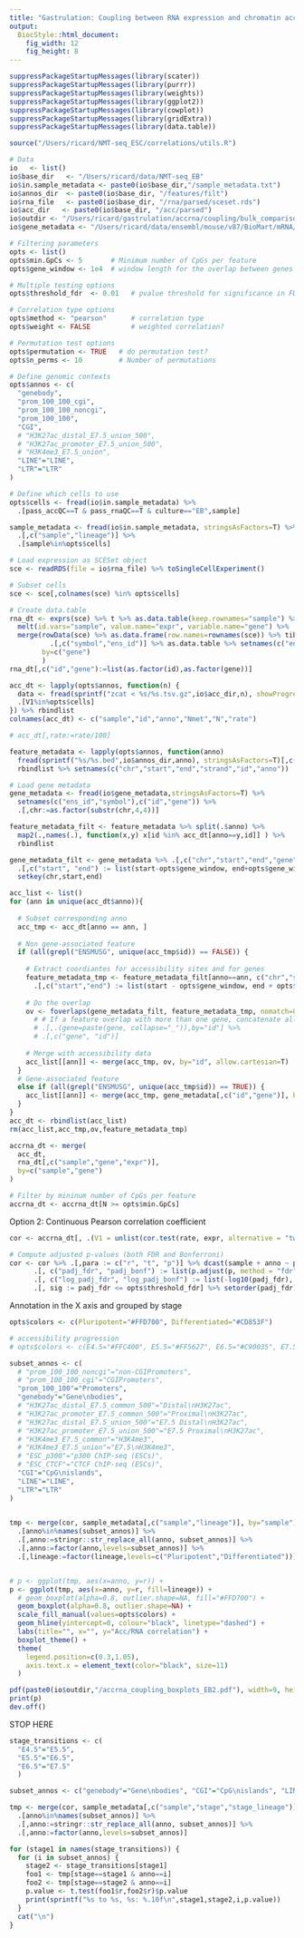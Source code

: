 ```yaml
---
title: "Gastrulation: Coupling between RNA expression and chromatin accessibility in scNMT-EB cells"
output: 
  BiocStyle::html_document: 
    fig_width: 12
    fig_height: 8
---
```


```r
suppressPackageStartupMessages(library(scater))
suppressPackageStartupMessages(library(purrr))
suppressPackageStartupMessages(library(weights))
suppressPackageStartupMessages(library(ggplot2))
suppressPackageStartupMessages(library(cowplot))
suppressPackageStartupMessages(library(gridExtra))
suppressPackageStartupMessages(library(data.table))
```

<!-- Define functions -->
```r
source("/Users/ricard/NMT-seq_ESC/correlations/utils.R")
```

<!-- Define I/O and options -->
```r
# Data
io   <- list()
io$base_dir   <- "/Users/ricard/data/NMT-seq_EB"
io$in.sample_metadata <- paste0(io$base_dir,"/sample_metadata.txt")
io$annos_dir  <- paste0(io$base_dir, "/features/filt")
io$rna_file   <- paste0(io$base_dir, "/rna/parsed/sceset.rds")
io$acc_dir   <- paste0(io$base_dir, "/acc/parsed")
io$outdir <- "/Users/ricard/gastrulation/accrna/coupling/bulk_comparison/out"
io$gene_metadata <- "/Users/ricard/data/ensembl/mouse/v87/BioMart/mRNA/Mmusculus_genes_BioMart.87.txt"

# Filtering parameters
opts <- list()
opts$min.GpCs <- 5       # Minimum number of CpGs per feature
opts$gene_window <- 1e4  # window length for the overlap between genes and features

# Multiple testing options
opts$threshold_fdr  <- 0.01   # pvalue threshold for significance in FDR

# Correlation type options
opts$method <- "pearson"      # correlation type
opts$weight <- FALSE          # weighted correlation? 

# Permutation test options
opts$permutation <- TRUE   # do permutation test?
opts$n_perms <- 10         # Number of permutations

# Define genomic contexts
opts$annos <- c(
  "genebody",
  "prom_100_100_cgi",
  "prom_100_100_noncgi",
  "prom_100_100",
  "CGI",
  # "H3K27ac_distal_E7.5_union_500",
  # "H3K27ac_promoter_E7.5_union_500",
  # "H3K4me3_E7.5_union",
  "LINE"="LINE",
  "LTR"="LTR"
)

# Define which cells to use
opts$cells <- fread(io$in.sample_metadata) %>% 
  .[pass_accQC==T & pass_rnaQC==T & culture=="EB",sample] 
```

<!-- Load sample metadata -->
```r
sample_metadata <- fread(io$in.sample_metadata, stringsAsFactors=T) %>% 
  .[,c("sample","lineage")] %>%
  .[sample%in%opts$cells]
```

<!-- Load RNA data -->
```r
# Load expression as SCESet object
sce <- readRDS(file = io$rna_file) %>% toSingleCellExperiment()

# Subset cells
sce <- sce[,colnames(sce) %in% opts$cells]

# Create data.table
rna_dt <- exprs(sce) %>% t %>% as.data.table(keep.rownames="sample") %>% 
  melt(id.vars="sample", value.name="expr", variable.name="gene") %>%
  merge(rowData(sce) %>% as.data.frame(row.names=rownames(sce)) %>% tibble::rownames_to_column("symbol") %>%
          .[,c("symbol","ens_id")] %>% as.data.table %>% setnames(c("ens_id","symbol"),c("id","gene")),
        by=c("gene")
        )
rna_dt[,c("id","gene"):=list(as.factor(id),as.factor(gene))]
```

<!-- Load accessibility data -->
```r
acc_dt <- lapply(opts$annos, function(n) {
  data <- fread(sprintf("zcat < %s/%s.tsv.gz",io$acc_dir,n), showProgress=F, stringsAsFactors=T, sep="\t", quote="") %>%
  .[V1%in%opts$cells]
}) %>% rbindlist
colnames(acc_dt) <- c("sample","id","anno","Nmet","N","rate")
```

```r
# acc_dt[,rate:=rate/100]
```

<!-- Load genomic contexts -->
```r
feature_metadata <- lapply(opts$annos, function(anno) 
  fread(sprintf("%s/%s.bed",io$annos_dir,anno), stringsAsFactors=T)[,c(1,2,3,4,5,6)]) %>%
  rbindlist %>% setnames(c("chr","start","end","strand","id","anno"))

# Load gene metadata 
gene_metadata <- fread(io$gene_metadata,stringsAsFactors=T) %>% 
  setnames(c("ens_id","symbol"),c("id","gene")) %>% 
  .[,chr:=as.factor(substr(chr,4,4))]
```

<!-- Parse gene and feature metadata -->
```r
feature_metadata_filt <- feature_metadata %>% split(.$anno) %>% 
  map2(.,names(.), function(x,y) x[id %in% acc_dt[anno==y,id]] ) %>%
  rbindlist

gene_metadata_filt <- gene_metadata %>% .[,c("chr","start","end","gene")] %>% 
  .[,c("start", "end") := list(start-opts$gene_window, end+opts$gene_window)] %>% 
  setkey(chr,start,end)
```

<!-- Associate the non-genic contexts with overlapping genes -->
```r
acc_list <- list()
for (ann in unique(acc_dt$anno)){
  
  # Subset corresponding anno
  acc_tmp <- acc_dt[anno == ann, ]
  
  # Non gene-associated feature
  if (all(grepl("ENSMUSG", unique(acc_tmp$id)) == FALSE)) {
    
    # Extract coordiantes for accessibility sites and for genes
    feature_metadata_tmp <- feature_metadata_filt[anno==ann, c("chr","start","end","id")] %>% 
      .[,c("start","end") := list(start - opts$gene_window, end + opts$gene_window)] %>% setkey(chr,start,end)
    
    # Do the overlap
    ov <- foverlaps(gene_metadata_filt, feature_metadata_tmp, nomatch=0) %>% .[,c("gene", "id")]# %>%
      # # If a feature overlap with more than one gene, concatenate all of them
      # .[,.(gene=paste(gene, collapse="_")),by="id"] %>%
      # .[,c("gene", "id")]
    
    # Merge with accessibility data
    acc_list[[ann]] <- merge(acc_tmp, ov, by="id", allow.cartesian=T) 
  }
  # Gene-associated feature
  else if (all(grepl("ENSMUSG", unique(acc_tmp$id)) == TRUE)) {
    acc_list[[ann]] <- merge(acc_tmp, gene_metadata[,c("id","gene")], by="id")
  }
}
acc_dt <- rbindlist(acc_list)
rm(acc_list,acc_tmp,ov,feature_metadata_tmp)
```

<!-- Merge DNA accessibility and RNA expression data -->
```r
accrna_dt <- merge(
  acc_dt, 
  rna_dt[,c("sample","gene","expr")], 
  by=c("sample","gene")
)
```

<!-- Filter data -->
```r
# Filter by mininum number of CpGs per feature
accrna_dt <- accrna_dt[N >= opts$min.GpCs]
```

<!-- Compute coupling -->

Option 2: Continuous Pearson correlation coefficient
```r
cor <- accrna_dt[, .(V1 = unlist(cor.test(rate, expr, alternative = "two.sided", method = opts$method)[c("estimate", "statistic", "p.value")])), by = c("sample", "anno")]

# Compute adjusted p-values (both FDR and Bonferroni)
cor <- cor %>% .[,para := c("r", "t", "p")] %>% dcast(sample + anno ~ para, value.var = "V1") %>% 
      .[, c("padj_fdr", "padj_bonf") := list(p.adjust(p, method = "fdr"), p.adjust(p, method = "bonferroni")), by = anno] %>%
      .[, c("log_padj_fdr", "log_padj_bonf") := list(-log10(padj_fdr), -log10(padj_bonf))] %>%
      .[, sig := padj_fdr <= opts$threshold_fdr] %>% setorder(padj_fdr)
```
<!-- Boxplots -->

Annotation in the X axis and grouped by stage
```r
opts$colors <- c(Pluripotent="#FFD700", Differentiated="#CD853F")

# accessibility progression
# opts$colors <- c(E4.5="#FFC400", E5.5="#FF5627", E6.5="#C90035", E7.5="#5B1647")

subset_annos <- c(
  # "prom_100_100_noncgi"="non-CGIPromoters",
  # "prom_100_100_cgi"="CGIPromoters",
  "prom_100_100"="Promoters",
  "genebody"="Gene\nbodies",
  # "H3K27ac_distal_E7.5_common_500"="Distal\nH3K27ac",
  # "H3K27ac_promoter_E7.5_common_500"="Proximal\nH3K27ac",
  # "H3K27ac_distal_E7.5_union_500"="E7.5 Distal\nH3K27ac",
  # "H3K27ac_promoter_E7.5_union_500"="E7.5 Proximal\nH3K27ac",
  # "H3K4me3_E7.5_common"="H3K4me3",
  # "H3K4me3_E7.5_union"="E7.5\nH3K4me3",
  # "ESC_p300"="p300 ChIP-seq (ESCs)",
  # "ESC_CTCF"="CTCF ChIP-seq (ESCs)",
  "CGI"="CpG\nislands",
  "LINE"="LINE",
  "LTR"="LTR"
)
  

tmp <- merge(cor, sample_metadata[,c("sample","lineage")], by="sample") %>%
  .[anno%in%names(subset_annos)] %>%
  .[,anno:=stringr::str_replace_all(anno, subset_annos)] %>%
  .[,anno:=factor(anno,levels=subset_annos)] %>%
  .[,lineage:=factor(lineage,levels=c("Pluripotent","Differentiated"))]


# p <- ggplot(tmp, aes(x=anno, y=r)) +
p <- ggplot(tmp, aes(x=anno, y=r, fill=lineage)) +
  # geom_boxplot(alpha=0.8, outlier.shape=NA, fill="#FFD700") +
  geom_boxplot(alpha=0.8, outlier.shape=NA) +
  scale_fill_manual(values=opts$colors) +
  geom_hline(yintercept=0, colour="black", linetype="dashed") +
  labs(title="", x="", y="Acc/RNA correlation") +
  boxplot_theme() +
  theme(
    legend.position=c(0.3,1.05),
    axis.text.x = element_text(color="black", size=11)
  )

pdf(paste0(io$outdir,"/accrna_coupling_boxplots_EB2.pdf"), width=9, height=5, useDingbats = F)
print(p)
dev.off()
```

STOP HERE

<!-- Compute statistics on the stage transitions -->
```r
stage_transitions <- c(
  "E4.5"="E5.5",
  "E5.5"="E6.5",
  "E6.5"="E7.5"
  )

subset_annos <- c("genebody"="Gene\nbodies", "CGI"="CpG\nislands", "LINE"="LINE", "LTR"="LTR")

tmp <- merge(cor, sample_metadata[,c("sample","stage","stage_lineage")], by="sample") %>%
  .[anno%in%names(subset_annos)] %>%
  .[,anno:=stringr::str_replace_all(anno, subset_annos)] %>%
  .[,anno:=factor(anno,levels=subset_annos)]

for (stage1 in names(stage_transitions)) {
  for (i in subset_annos) {
    stage2 <- stage_transitions[stage1]
    foo1 <- tmp[stage==stage1 & anno==i]
    foo2 <- tmp[stage==stage2 & anno==i]
    p.value <- t.test(foo1$r,foo2$r)$p.value
    print(sprintf("%s to %s, %s: %.10f\n",stage1,stage2,i,p.value))
  }
  cat("\n")
}
```


